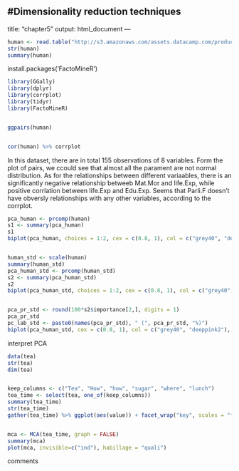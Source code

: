#Dimensionality reduction techniques
---
title: "chapter5"
output: html_document
---
```r
human <- read.table("http://s3.amazonaws.com/assets.datacamp.com/production/course_2218/datasets/human2.txt", sep  =",", header = T)
str(human)
summary(human) 
```



install.packages('FactoMineR')



```r
library(GGally)
library(dplyr)
library(corrplot)
library(tidyr)
library(FactoMineR)
```


```r
```


```r
ggpairs(human)


cor(human) %>% corrplot
```

In this dataset, there are in total 155 observations of 8 variables. Form the plot of pairs, we ccould see that almost all the parament are not normal distribution. As for the relationships between different variaables, there is an significantly negative relationship betweeb Mat.Mor and life.Exp, while positive corrlation between life.Exp and Edu.Exp. Seems that Parli.F doesn't have obversly relationships with any other variables, according to the corrplot.

```r

pca_human <- prcomp(human)
s1 <- summary(pca_human)
s1
biplot(pca_human, choices = 1:2, cex = c(0.8, 1), col = c("grey40", "deeppink2"))


human_std <- scale(human)
summary(human_std)
pca_human_std <- prcomp(human_std)
s2 <- summary(pca_human_std)
s2
biplot(pca_human_std, choices = 1:2, cex = c(0.8, 1), col = c("grey40", "deeppink2"))


pca_pr_std <- round(100*s2$importance[2,], digits = 1) 
pca_pr_std
pc_lab_std <- paste0(names(pca_pr_std), " (", pca_pr_std, "%)")
biplot(pca_human_std, cex = c(0.8, 1), col = c("grey40", "deeppink2"), xlab = pc_lab_std[1], ylab = pc_lab_std[2])

```

interpret PCA

```r
data(tea)
str(tea)
dim(tea)


keep_columns <- c("Tea", "How", "how", "sugar", "where", "lunch")
tea_time <- select(tea, one_of(keep_columns))
summary(tea_time)
str(tea_time)
gather(tea_time) %>% ggplot(aes(value)) + facet_wrap("key", scales = "free") + geom_bar() + theme(axis.text.x = element_text(angle = 45, hjust = 1, size = 8))


mca <- MCA(tea_time, graph = FALSE)
summary(mca)
plot(mca, invisible=c("ind"), habillage = "quali")

```

comments

